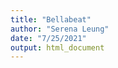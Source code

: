 ---
title: "Bellabeat"
author: "Serena Leung"
date: "7/25/2021"
output: html_document
---



```{r}

```

